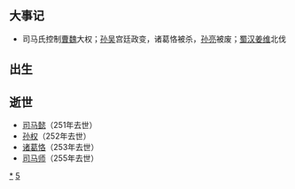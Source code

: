 {{Unreferenced|time=2018-08-23T08:36:39+00:00}}
{{DecadeTOC|250}}

== 大事记 ==
* 司马氏控制[[曹魏|曹魏]]大权；[[孙吴|孙吴]]宫廷政变，诸葛恪被杀，[[孙亮|孙亮]]被废；[[蜀汉|蜀汉]][[姜维|姜维]]北伐
== 出生 ==

== 逝世 ==
* [[司马懿|司马懿]]（251年去世）
* [[孙权|孙权]]（252年去世）
* [[诸葛恪|诸葛恪]]（253年去世）
* [[司马师|司马师]]（255年去世）

{{世紀|3}}

[[Category:250年代|*]]
[[Category:3世纪各年代|5]]